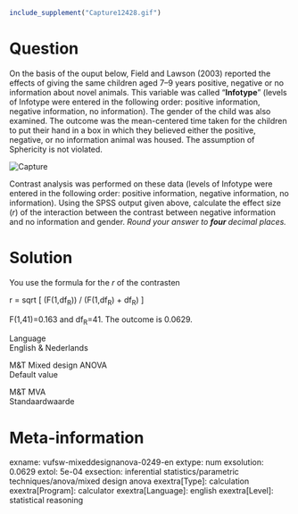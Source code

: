```r
include_supplement("Capture12428.gif")
```

Question
========
On the basis of the ouput below, Field and Lawson (2003) reported the
effects of giving the same children aged 7–9 years positive, negative or
no information about novel animals. This variable was called
"**Infotype**" (levels of Infotype were entered in the following order:
positive information, negative information, no information). The gender
of the child was also examined. The outcome was the mean-centered time
taken for the children to put their hand in a box in which they believed
either the positive, negative, or no information animal was housed. The
assumption of Sphericity is not violated.  
  
  
<img src="Capture12428.gif" class="fr-fic fr-dii tvcss_2"
alt="Capture" />  

Contrast analysis was performed on these data (levels of Infotype were
entered in the following order: positive information, negative
information, no information). Using the SPSS output given above,
calculate the effect size (*r*) of the interaction between the contrast
between negative information and no information and gender. *Round your
answer to **four **decimal places.*


Solution
========





You use the formula for the *r* of the contrasten  
  
r = sqrt \[ (F(1,df<sub>R</sub>)) / (F(1,df<sub>R</sub>) +
df<sub>R</sub>) \]  
  
F(1,41)=0.163 and df<sub>R</sub>=41. The outcome is 0.0629.





Language  
English & Nederlands

M&T Mixed design ANOVA  
Default value

M&T MVA  
Standaardwaarde

Meta-information
================
exname: vufsw-mixeddesignanova-0249-en
extype: num
exsolution: 0.0629
extol: 5e-04
exsection: inferential statistics/parametric techniques/anova/mixed design anova
exextra[Type]: calculation
exextra[Program]: calculator
exextra[Language]: english
exextra[Level]: statistical reasoning

